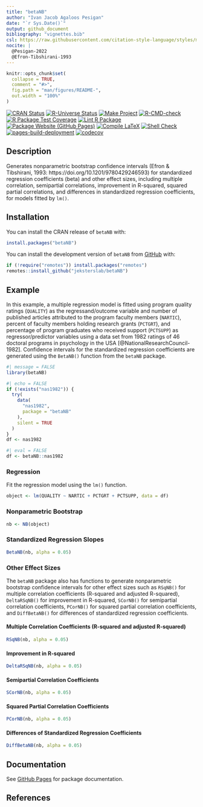 ```yaml
---
title: "betaNB"
author: "Ivan Jacob Agaloos Pesigan"
date: "`r Sys.Date()`"
output: github_document
bibliography: "vignettes.bib"
csl: https://raw.githubusercontent.com/citation-style-language/styles/master/apa.csl
nocite: |
  @Pesigan-2022
  @Efron-Tibshirani-1993
---
```


<!-- README.md is generated from README.Rmd. Please edit that file -->

```r
knitr::opts_chunk$set(
  collapse = TRUE,
  comment = "#>",
  fig.path = "man/figures/README-",
  out.width = "100%"
)
```

<!-- badges: start -->
[![CRAN Status](https://www.r-pkg.org/badges/version/betaNB)](https://cran.r-project.org/package=betaNB)
[![R-Universe Status](https://jeksterslab.r-universe.dev/badges/betaNB)](https://jeksterslab.r-universe.dev/betaNB)
[![Make Project](https://github.com/jeksterslab/betaNB/actions/workflows/make.yml/badge.svg)](https://github.com/jeksterslab/betaNB/actions/workflows/make.yml)
[![R-CMD-check](https://github.com/jeksterslab/betaNB/actions/workflows/check-full.yml/badge.svg)](https://github.com/jeksterslab/betaNB/actions/workflows/check-full.yml)
[![R Package Test Coverage](https://github.com/jeksterslab/betaNB/actions/workflows/test-coverage.yml/badge.svg)](https://github.com/jeksterslab/betaNB/actions/workflows/test-coverage.yml)
[![Lint R Package](https://github.com/jeksterslab/betaNB/actions/workflows/lint.yml/badge.svg)](https://github.com/jeksterslab/betaNB/actions/workflows/lint.yml)
[![Package Website (GitHub Pages)](https://github.com/jeksterslab/betaNB/actions/workflows/pkgdown-gh-pages.yml/badge.svg)](https://github.com/jeksterslab/betaNB/actions/workflows/pkgdown-gh-pages.yml)
[![Compile LaTeX](https://github.com/jeksterslab/betaNB/actions/workflows/latex.yml/badge.svg)](https://github.com/jeksterslab/betaNB/actions/workflows/latex.yml)
[![Shell Check](https://github.com/jeksterslab/betaNB/actions/workflows/shellcheck.yml/badge.svg)](https://github.com/jeksterslab/betaNB/actions/workflows/shellcheck.yml)
[![pages-build-deployment](https://github.com/jeksterslab/betaNB/actions/workflows/pages/pages-build-deployment/badge.svg)](https://github.com/jeksterslab/betaNB/actions/workflows/pages/pages-build-deployment)
[![codecov](https://codecov.io/gh/jeksterslab/betaNB/branch/main/graph/badge.svg?token=KVLUET3DJ6)](https://codecov.io/gh/jeksterslab/betaNB)
<!-- badges: end -->

## Description

Generates nonparametric bootstrap confidence intervals
(Efron & Tibshirani, 1993: https://doi.org/10.1201/9780429246593)
for standardized regression coefficients (beta)
and other effect sizes,
including multiple correlation, semipartial correlations,
improvement in R-squared, squared partial correlations,
and differences in standardized regression coefficients,
for models fitted by `lm()`.

## Installation

You can install the CRAN release of `betaNB` with:

```r
install.packages("betaNB")
```

You can install the development version of `betaNB` from
[GitHub](https://github.com/jeksterslab/betaNB) with:

```r
if (!require("remotes")) install.packages("remotes")
remotes::install_github("jeksterslab/betaNB")
```

## Example

In this example, a multiple regression model is fitted
using program quality ratings (`QUALITY`) as the regressand/outcome variable
and number of published articles attributed to the program faculty members (`NARTIC`),
percent of faculty members holding research grants (`PCTGRT`), and
percentage of program graduates who received support (`PCTSUPP`) as regressor/predictor variables
using a data set from 1982 ratings of 46 doctoral programs in psychology in the USA [@NationalResearchCouncil-1982].
Confidence intervals for the standardized regression coefficients are generated
using the `BetaNB()` function from the `betaNB` package.

```r
#| message = FALSE
library(betaNB)
```

```r
#| echo = FALSE
if (!exists("nas1982")) {
  try(
    data(
      "nas1982",
      package = "betaNB"
    ),
    silent = TRUE
  )
}
df <- nas1982
```

```r
#| eval = FALSE
df <- betaNB::nas1982
```

### Regression

Fit the regression model using the `lm()` function.

```r
object <- lm(QUALITY ~ NARTIC + PCTGRT + PCTSUPP, data = df)
```

### Nonparametric Bootstrap

```r
nb <- NB(object)
```

### Standardized Regression Slopes

```r
BetaNB(nb, alpha = 0.05)
```

### Other Effect Sizes

The `betaNB` package also has functions to generate nonparametric bootstrap confidence intervals
for other effect sizes such as
`RSqNB()` for multiple correlation coefficients (R-squared and adjusted R-squared),
`DeltaRSqNB()` for improvement in R-squared,
`SCorNB()` for semipartial correlation coefficients,
`PCorNB()` for squared partial correlation coefficients,
and
`DiffBetaNB()` for differences of standardized regression coefficients.

#### Multiple Correlation Coefficients (R-squared and adjusted R-squared)

```r
RSqNB(nb, alpha = 0.05)
```

#### Improvement in R-squared

```r
DeltaRSqNB(nb, alpha = 0.05)
```

#### Semipartial Correlation Coefficients

```r
SCorNB(nb, alpha = 0.05)
```

#### Squared Partial Correlation Coefficients

```r
PCorNB(nb, alpha = 0.05)
```

#### Differences of Standardized Regression Coefficients

```r
DiffBetaNB(nb, alpha = 0.05)
```

## Documentation

See
[GitHub Pages](https://jeksterslab.github.io/betaNB/index.html)
for package documentation.

## References
